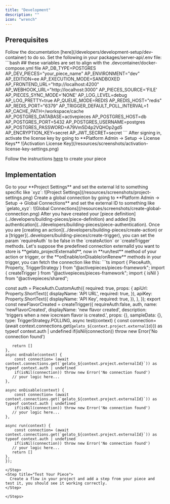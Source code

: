 ```yaml
---
title: "Development"
description: ""
icon: "wrench"
---
```


## Prerequisites
<Steps>

<Step title="Start the devcontainer">
 Follow the documentation [here](/developers/development-setup/dev-container) to do so.
</Step>

<Step title="Set Your Environment Variables">
Set the following in your packages/server-api/.env file:
```bash
## these variables are set to align with the .devcontainer/docker-compose.yml file
AP_DB_TYPE=POSTGRES
AP_DEV_PIECES="your_piece_name"
AP_ENVIRONMENT="dev"
AP_EDITION=ee
AP_EXECUTION_MODE=SANDBOXED
AP_FRONTEND_URL="http://localhost:4200"
AP_WEBHOOK_URL="http://localhost:3000"
AP_PIECES_SOURCE='FILE'
AP_PIECES_SYNC_MODE='NONE'
AP_LOG_LEVEL=debug
AP_LOG_PRETTY=true
AP_QUEUE_MODE=REDIS
AP_REDIS_HOST="redis"
AP_REDIS_PORT="6379"
AP_TRIGGER_DEFAULT_POLL_INTERVAL=1
AP_CACHE_PATH=/workspace/cache
AP_POSTGRES_DATABASE=activepieces
AP_POSTGRES_HOST=db
AP_POSTGRES_PORT=5432
AP_POSTGRES_USERNAME=postgres
AP_POSTGRES_PASSWORD=A79Vm5D4p2VQHOp2gd5
AP_ENCRYPTION_KEY=secret
AP_JWT_SECRET=secret
```
</Step>



<Step title="Activate Your License Key">
After signing in, activate the license key by going to **Platform Admin -> Setup -> License Keys**
![Activation License Key](/resources/screenshots/activation-license-key-settings.png)
</Step>

<Step title="Create Your Piece">

Follow the instructions [here](/developers/building-pieces/overview) to create your piece
</Step>
</Steps>
## Implementation

<Steps>
 
  <Step title="Set Project External ID">
    Go to your **Project Settings** and set the external Id to something specific like `xyz`:
    ![Project Settings](/resources/screenshots/project-settings.png)    
  </Step>
  <Step title="Create Global Connection">
    Create a global connection by going to **Platform Admin -> Setup -> Global Connections** and set the external ID to something like `gelato_xyz`:
     ![Global Connections](/resources/screenshots/create-global-connection.png)    
  </Step>
   <Step title="Don't Ask for Authentication in Your Actions/Triggers">
    After you have created your [piece definition](../developers/building-pieces/piece-definition) and added [its authentication](../developers/building-pieces/piece-authentication).
    Once you are [creating an action](../developers/building-pieces/create-action) or a [trigger](..developers/building-pieces/create-trigger), you can set the param `requireAuth` to be false in the `createAction` or `createTrigger` methods.
  </Step>
  <Step title="Fetch Connections to Use in Actions/Triggers">
    Let's suppose the predefined connection externalId you want to store is **gelato_projectExternalId**, now in **run/test** method of your action or trigger, or the **onEnable/onDisable/onRenew** methods in your trigger, you can fetch the connection like this:
   ```ts
import { PieceAuth, Property, TriggerStrategy } from "@activepieces/pieces-framework";
import { createTrigger } from "@activepieces/pieces-framework";
import { isNil } from "@activepieces/shared";


const auth = PieceAuth.CustomAuth({
	required: true,
	props: {
	  apiUrl: Property.ShortText({
		displayName: 'API URL',
		required: true,
	  }),
	  apiKey: Property.ShortText({
		displayName: 'API Key',
		required: true,
	  }),
	},
  });
export const newFlavorCreated = createTrigger({
    requireAuth:false,
	auth,
    name: 'newFlavorCreated',
    displayName: 'new flavor created',
    description: 'triggers when a new icecream flavor is created.',
    props: {},
    sampleData: {},
    type: TriggerStrategy.POLLING,
    async test(context) {
		const connection= (await context.connections.get(`gelato_${context.project.externalId}`)) as typeof context.auth | undefined
	   if(isNil(connection)) throw new Error('No connection found')

	   return []
    },
    async onEnable(context) {
		const connection= (await context.connections.get(`gelato_${context.project.externalId}`)) as typeof context.auth | undefined
		if(isNil(connection)) throw new Error('No connection found')
       // your logic here...
    },

    async onDisable(context) {
		const connection= (await context.connections.get(`gelato_${context.project.externalId}`)) as typeof context.auth | undefined
		if(isNil(connection)) throw new Error('No connection found')
       // your logic here...
    },

    async run(context) {
		const connection= (await context.connections.get(`gelato_${context.project.externalId}`)) as typeof context.auth | undefined
		if(isNil(connection)) throw new Error('No connection found')
       // your logic here...
	   return []
    },
    });
  ```
  </Step>
  <Step title="Test Your Piece"> 
    Create a flow in your project and add a step from your piece and test it, you should see it working correctly.
  </Step>
  
</Steps>

